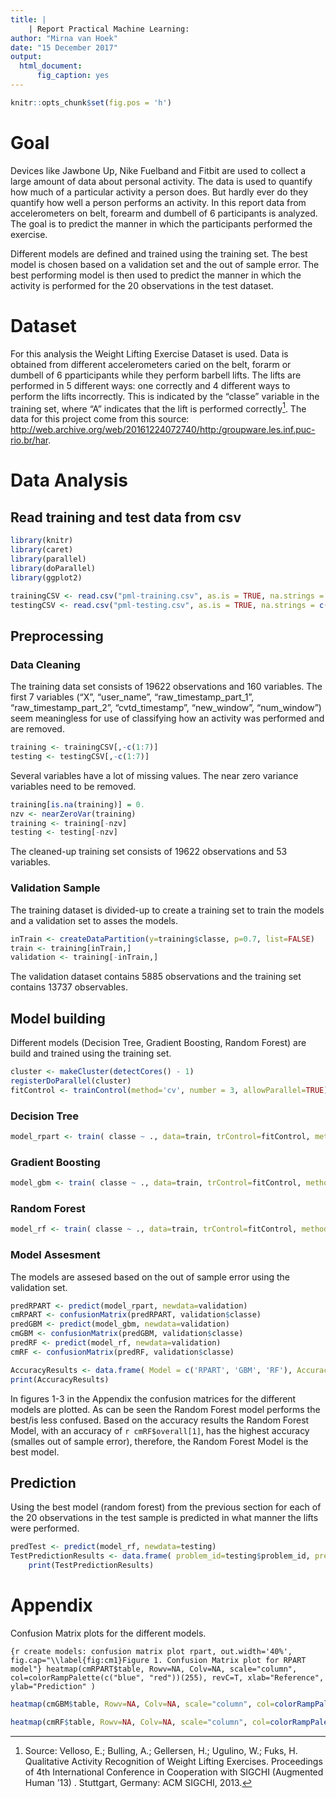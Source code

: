 ```yaml
---
title: |
    | Report Practical Machine Learning:
author: "Mirna van Hoek"
date: "15 December 2017"
output:
  html_document:
      fig_caption: yes
---
```

```r
knitr::opts_chunk$set(fig.pos = 'h')
```

# Goal

Devices like Jawbone Up, Nike Fuelband and Fitbit are used to collect a large amount of data about personal activity. The data is used to quantify how much of a particular activity a person does. But hardly ever do they quantify how well a person performs an activity.
In this report data from accelerometers on belt, forearm and dumbell of 6 participants is analyzed.
The goal is to predict the manner in which the participants performed the exercise. 

Different models are defined and trained using the training set. The best model is chosen based on a validation set and the out of sample error.
The best performing model is then used to predict the manner in which the activity is performed for the 20 observations in the test dataset.

# Dataset

For this analysis the Weight Lifting Exercise Dataset is used.
Data is obtained from different accelerometers caried on the belt, forarm or dumbell of 6 pparticipants while they perform barbell lifts.
The lifts are performed in 5 different ways: one correctly and 4 different ways to perform the lifts incorrectly. 
This is indicated by the "classe" variable in the training set, where "A" indicates that the lift is performed correctly[^1].
The data for this project come from this source: 
[http://web.archive.org/web/20161224072740/http:/groupware.les.inf.puc-rio.br/har](http://web.archive.org/web/20161224072740/http:/groupware.les.inf.puc-rio.br/har). 


[^1]: Source: Velloso, E.; Bulling, A.; Gellersen, H.; Ugulino, W.; Fuks, H. Qualitative Activity Recognition of Weight Lifting Exercises. Proceedings of 4th International Conference in Cooperation with SIGCHI (Augmented Human '13) . Stuttgart, Germany: ACM SIGCHI, 2013.


# Data Analysis

## Read training and test data from csv
```r
library(knitr)
library(caret)
library(parallel)
library(doParallel)
library(ggplot2)
```

``` r
trainingCSV <- read.csv("pml-training.csv", as.is = TRUE, na.strings = c("NA", "#DIV/0!", ""))
testingCSV <- read.csv("pml-testing.csv", as.is = TRUE, na.strings = c("NA", "#DIV/0!", ""))
```

## Preprocessing

### Data Cleaning

The training data set consists of 19622 observations and 160 variables.
The first 7 variables ("X", "user_name", "raw_timestamp_part_1", "raw_timestamp_part_2", "cvtd_timestamp", "new_window", "num_window")
seem meaningless for use of classifying how an activity was performed and are removed.
``` r
training <- trainingCSV[,-c(1:7)]
testing <- testingCSV[,-c(1:7)]
```

Several variables have a lot of missing values. The near zero variance variables need to be removed.
``` r
training[is.na(training)] = 0.
nzv <- nearZeroVar(training)
training <- training[-nzv]
testing <- testing[-nzv]
```

<!--Also variables (columns) for which most values are missing are not of much use for classifying the manner in which the activity is performed and are removed.
``` r
ok <- colMeans(is.na(training))<0.90
training <- training[,ok]
testing <- testing[,ok]
```
--->

The cleaned-up training set consists of 19622 observations and 53 variables.


### Validation Sample

The training dataset is divided-up to create a training set to train the models and a validation set to asses the models.

``` r
inTrain <- createDataPartition(y=training$classe, p=0.7, list=FALSE)
train <- training[inTrain,]
validation <- training[-inTrain,]
```
The validation dataset contains 5885 observations and the training set contains 13737 observables.

## Model building

Different models (Decision Tree, Gradient Boosting, Random Forest) are build and trained using the training set.

``` r
cluster <- makeCluster(detectCores() - 1)
registerDoParallel(cluster)
fitControl <- trainControl(method='cv', number = 3, allowParallel=TRUE)
```

### Decision Tree
``` r
model_rpart <- train( classe ~ ., data=train, trControl=fitControl, method='rpart')
```


### Gradient Boosting
``` r
model_gbm <- train( classe ~ ., data=train, trControl=fitControl, method='gbm')
```

### Random Forest
``` r
model_rf <- train( classe ~ ., data=train, trControl=fitControl, method='rf')
```

### Model Assesment
The models are assesed based on the out of sample error using the validation set.

``` r
predRPART <- predict(model_rpart, newdata=validation)
cmRPART <- confusionMatrix(predRPART, validation$classe)
predGBM <- predict(model_gbm, newdata=validation)
cmGBM <- confusionMatrix(predGBM, validation$classe)
predRF <- predict(model_rf, newdata=validation)
cmRF <- confusionMatrix(predRF, validation$classe)

AccuracyResults <- data.frame( Model = c('RPART', 'GBM', 'RF'), Accuracy = rbind(cmRPART$overall[1], cmGBM$overall[1], cmRF$overall[1]))
print(AccuracyResults)
```
In figures 1-3 in the Appendix the confusion matrices for the different models are plotted. As can be seen the Random Forest model performs the best/is less confused.
Based on the accuracy results the Random Forest Model, with an accuracy of `r cmRF$overall[1]`, has the highest accuracy (smalles out of sample error), therefore, the Random Forest Model is the best model.

## Prediction

Using the best model (random forest) from the previous section for each of the 20 observations in the test sample is predicted in what manner the lifts were performed.

``` r
predTest <- predict(model_rf, newdata=testing)
TestPredictionResults <- data.frame( problem_id=testing$problem_id, predicted=predTest)
    print(TestPredictionResults)

```
# Appendix

Confusion Matrix plots for the different models.

```{r create models: confusion matrix plot rpart, out.width='40%', fig.cap="\\label{fig:cm1}Figure 1. Confusion Matrix plot for RPART model"}
heatmap(cmRPART$table, Rowv=NA, Colv=NA, scale="column", col=colorRampPalette(c("blue", "red"))(255), revC=T, xlab="Reference", ylab="Prediction" )
```
```r
heatmap(cmGBM$table, Rowv=NA, Colv=NA, scale="column", col=colorRampPalette(c("blue", "red"))(255), revC=T, xlab="Reference", ylab="Prediction" )
```
```r
heatmap(cmRF$table, Rowv=NA, Colv=NA, scale="column", col=colorRampPalette(c("blue", "red"))(255), revC=T, xlab="Reference", ylab="Prediction" )
```

